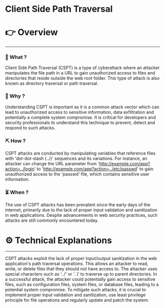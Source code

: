 # Client Side Path Traversal


# 👉 Overview

---

### 👀 What ?

Client Side Path Traversal (CSPT) is a type of cyberattack where an attacker manipulates the file path in a URL to gain unauthorized access to files and directories that reside outside the web root folder. This type of attack is also known as directory traversal or path traversal.


### 🧐 Why ?

Understanding CSPT is important as it is a common attack vector which can lead to unauthorized access to sensitive information, data exfiltration and potentially a complete system compromise. It is critical for developers and security professionals to understand this technique to prevent, detect and respond to such attacks.


### ⛏️ How ?

CSPT attacks are conducted by manipulating variables that reference files with 'dot-dot-slash (../)' sequences and its variations. For instance, an attacker can change the URL parameter from 'http://example.com/app?action=../login' to 'http://example.com/app?action=../etc/passwd' to gain unauthorized access to the 'passwd' file, which contains sensitive user information.


### ⏳ When ?

The use of CSPT attacks has been prevalent since the early days of the internet, primarily due to the lack of proper input validation and sanitization in web applications. Despite advancements in web security practices, such attacks are still commonly encountered today.


# ⚙️ Technical Explanations

---

CSPT attacks exploit the lack of proper input/output sanitization in the web application's path traversal operations. This allows an attacker to read, write, or delete files that they should not have access to. The attacker uses special characters such as '../' or '..\\' to traverse up to parent directories. In a successful attack, the attacker could potentially gain access to sensitive files, such as configuration files, system files, or database files, leading to a potential system compromise. To mitigate such attacks, it is crucial to implement proper input validation and sanitization, use least privilege principle for file operations and regularly update and patch the system.
